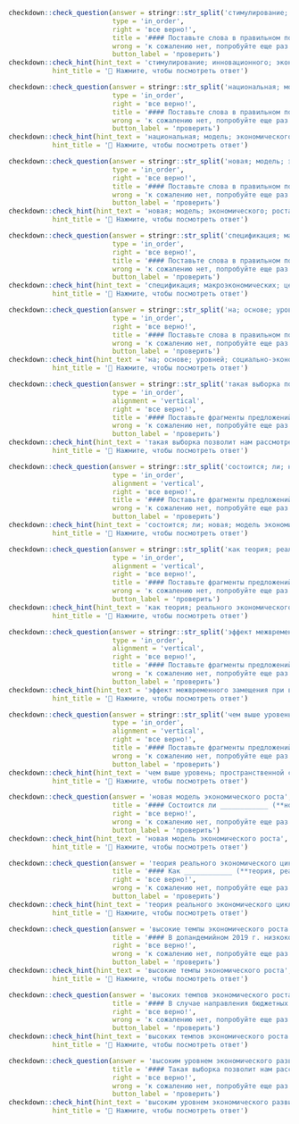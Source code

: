
```r
checkdown::check_question(answer = stringr::str_split('стимулирование; инновационного; экономического; роста', '; ') |> unlist(), 
                          type = 'in_order',
                          right = 'все верно!',
                          title = '#### Поставьте слова в правильном порядке:',
                          wrong = 'к сожалению нет, попробуйте еще раз...',
                          button_label = 'проверить')
checkdown::check_hint(hint_text = 'стимулирование; инновационного; экономического; роста',
           hint_title = '🔎 Нажмите, чтобы посмотреть ответ')
```

```r
checkdown::check_question(answer = stringr::str_split('национальная; модель; экономического; роста', '; ') |> unlist(), 
                          type = 'in_order',
                          right = 'все верно!',
                          title = '#### Поставьте слова в правильном порядке:',
                          wrong = 'к сожалению нет, попробуйте еще раз...',
                          button_label = 'проверить')
checkdown::check_hint(hint_text = 'национальная; модель; экономического; роста',
           hint_title = '🔎 Нажмите, чтобы посмотреть ответ')
```

```r
checkdown::check_question(answer = stringr::str_split('новая; модель; экономического; роста', '; ') |> unlist(), 
                          type = 'in_order',
                          right = 'все верно!',
                          title = '#### Поставьте слова в правильном порядке:',
                          wrong = 'к сожалению нет, попробуйте еще раз...',
                          button_label = 'проверить')
checkdown::check_hint(hint_text = 'новая; модель; экономического; роста',
           hint_title = '🔎 Нажмите, чтобы посмотреть ответ')
```

```r
checkdown::check_question(answer = stringr::str_split('спецификация; макроэкономических; целевых; параметров', '; ') |> unlist(), 
                          type = 'in_order',
                          right = 'все верно!',
                          title = '#### Поставьте слова в правильном порядке:',
                          wrong = 'к сожалению нет, попробуйте еще раз...',
                          button_label = 'проверить')
checkdown::check_hint(hint_text = 'спецификация; макроэкономических; целевых; параметров',
           hint_title = '🔎 Нажмите, чтобы посмотреть ответ')
```

```r
checkdown::check_question(answer = stringr::str_split('на; основе; уровней; социально-экономического; развития', '; ') |> unlist(), 
                          type = 'in_order',
                          right = 'все верно!',
                          title = '#### Поставьте слова в правильном порядке:',
                          wrong = 'к сожалению нет, попробуйте еще раз...',
                          button_label = 'проверить')
checkdown::check_hint(hint_text = 'на; основе; уровней; социально-экономического; развития',
           hint_title = '🔎 Нажмите, чтобы посмотреть ответ')
```

```r
checkdown::check_question(answer = stringr::str_split('такая выборка позволит нам рассмотреть; влияние трансмиссионных каналов на состояние; региона с относительно высоким уровнем; экономического развития, значительной сырьевой базой и развитой банковской системой', '; ') |> unlist(), 
                          type = 'in_order',
                          alignment = 'vertical',
                          right = 'все верно!',
                          title = '#### Поставьте фрагменты предложений в правильном порядке:',
                          wrong = 'к сожалению нет, попробуйте еще раз...',
                          button_label = 'проверить')
checkdown::check_hint(hint_text = 'такая выборка позволит нам рассмотреть; влияние трансмиссионных каналов на состояние; региона с относительно высоким уровнем; экономического развития, значительной сырьевой базой и развитой банковской системой',
           hint_title = '🔎 Нажмите, чтобы посмотреть ответ')
```

```r
checkdown::check_question(answer = stringr::str_split('состоится; ли; новая; модель экономического роста в России', '; ') |> unlist(), 
                          type = 'in_order',
                          alignment = 'vertical',
                          right = 'все верно!',
                          title = '#### Поставьте фрагменты предложений в правильном порядке:',
                          wrong = 'к сожалению нет, попробуйте еще раз...',
                          button_label = 'проверить')
checkdown::check_hint(hint_text = 'состоится; ли; новая; модель экономического роста в России',
           hint_title = '🔎 Нажмите, чтобы посмотреть ответ')
```

```r
checkdown::check_question(answer = stringr::str_split('как теория; реального экономического; цикла характеризует; экономические последствия увеличения государственных закупок', '; ') |> unlist(), 
                          type = 'in_order',
                          alignment = 'vertical',
                          right = 'все верно!',
                          title = '#### Поставьте фрагменты предложений в правильном порядке:',
                          wrong = 'к сожалению нет, попробуйте еще раз...',
                          button_label = 'проверить')
checkdown::check_hint(hint_text = 'как теория; реального экономического; цикла характеризует; экономические последствия увеличения государственных закупок',
           hint_title = '🔎 Нажмите, чтобы посмотреть ответ')
```

```r
checkdown::check_question(answer = stringr::str_split('эффект межвременного замещения при выборе работниками режима; занятости занимает в теории реального экономического цикла; центральное место, и ответу на вопрос, на; самом ли деле его роль настолько важна, посвящено множество исследований', '; ') |> unlist(), 
                          type = 'in_order',
                          alignment = 'vertical',
                          right = 'все верно!',
                          title = '#### Поставьте фрагменты предложений в правильном порядке:',
                          wrong = 'к сожалению нет, попробуйте еще раз...',
                          button_label = 'проверить')
checkdown::check_hint(hint_text = 'эффект межвременного замещения при выборе работниками режима; занятости занимает в теории реального экономического цикла; центральное место, и ответу на вопрос, на; самом ли деле его роль настолько важна, посвящено множество исследований',
           hint_title = '🔎 Нажмите, чтобы посмотреть ответ')
```

```r
checkdown::check_question(answer = stringr::str_split('чем выше уровень; пространственной связности экономической; активности российских регионов; с соседним территориями, тем больше выигрывают соседи', '; ') |> unlist(), 
                          type = 'in_order',
                          alignment = 'vertical',
                          right = 'все верно!',
                          title = '#### Поставьте фрагменты предложений в правильном порядке:',
                          wrong = 'к сожалению нет, попробуйте еще раз...',
                          button_label = 'проверить')
checkdown::check_hint(hint_text = 'чем выше уровень; пространственной связности экономической; активности российских регионов; с соседним территориями, тем больше выигрывают соседи',
           hint_title = '🔎 Нажмите, чтобы посмотреть ответ')
```

```r
checkdown::check_question(answer = 'новая модель экономического роста', 
                          title = '#### Состоится ли ____________ (**новый, модель, экономический, рост**) в России?',
                          right = 'все верно!', 
                          wrong = 'к сожалению нет, попробуйте еще раз...',
                          button_label = 'проверить')
checkdown::check_hint(hint_text = 'новая модель экономического роста',
           hint_title = '🔎 Нажмите, чтобы посмотреть ответ')                          
```

```r
checkdown::check_question(answer = 'теория реального экономического цикла', 
                          title = '#### Как ____________ (**теория, реальный, экономический, цикл**) характеризует экономические последствия увеличения государственных закупок?',
                          right = 'все верно!', 
                          wrong = 'к сожалению нет, попробуйте еще раз...',
                          button_label = 'проверить')
checkdown::check_hint(hint_text = 'теория реального экономического цикла',
           hint_title = '🔎 Нажмите, чтобы посмотреть ответ')                          
```

```r
checkdown::check_question(answer = 'высокие темпы экономического роста', 
                          title = '#### В допандемийном 2019 г. низкокоррумпированные страны (с первых мест рейтинга ИВК) как Финляндия, Сингапур, Великобритания, США имели не____________ (**высокие, темпы, экономического, роста**).',
                          right = 'все верно!', 
                          wrong = 'к сожалению нет, попробуйте еще раз...',
                          button_label = 'проверить')
checkdown::check_hint(hint_text = 'высокие темпы экономического роста',
           hint_title = '🔎 Нажмите, чтобы посмотреть ответ')                          
```

```r
checkdown::check_question(answer = 'высоких темпов экономического роста', 
                          title = '#### В случае направления бюджетных доходов от налогов на выбросы на инвестиции в долгосрочной перспективе удается достичь более ____________ (**высокие, темпы, экономического, роста**).',
                          right = 'все верно!', 
                          wrong = 'к сожалению нет, попробуйте еще раз...',
                          button_label = 'проверить')
checkdown::check_hint(hint_text = 'высоких темпов экономического роста',
           hint_title = '🔎 Нажмите, чтобы посмотреть ответ')                          
```

```r
checkdown::check_question(answer = 'высоким уровнем экономического развития', 
                          title = '#### Такая выборка позволит нам рассмотреть влияние трансмиссионных каналов на состояние региона с относительно ____________ (**высокий, уровень, экономический, развитие**), значительной сырьевой базой и развитой банковской системой.',
                          right = 'все верно!', 
                          wrong = 'к сожалению нет, попробуйте еще раз...',
                          button_label = 'проверить')
checkdown::check_hint(hint_text = 'высоким уровнем экономического развития',
           hint_title = '🔎 Нажмите, чтобы посмотреть ответ')                          
```
